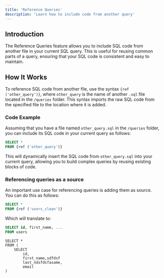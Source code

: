 ```yaml
---
title: 'Reference Queries'
description: 'Learn how to include code from another query'
---
```


## Introduction

The Reference Queries feature allows you to include SQL code from another file in your current SQL query. This is useful for reusing common parts of a query, ensuring that your SQL code is consistent and easy to maintain.

## How It Works

To reference SQL code from another file, use the syntax `{ref ('other_query')}`, where `other_query` is the name of another `.sql` file located in the `/queries` folder. This syntax imports the raw SQL code from the specified file to the location where it is added.

### Code Example

Assuming that you have a file named `other_query.sql` in the `/queries` folder, you can include its SQL code in your current query as follows:

```sql
SELECT *
FROM {ref ('other_query')}
```
This will dynamically insert the SQL code from `other_query.sql` into your current query, allowing you to build complex queries by reusing existing blocks of code.

### Referencing queries as a source

An important use case for referencing queries is adding them as source. You can do this as follows:

```sql
SELECT *
FROM {ref ('users_clean')}
```

Which will translate to:

```sql users_clean.sql
SELECT id, first_name, ...
FROM users
```

```
SELECT *
FROM (
    SELECT 
        id,
        first_name,sdfdsf
        last_ndsfdsfasame,
        email
)
```

